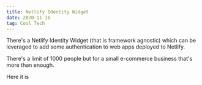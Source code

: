 ```yaml
---
title: Netlify Identity Widget
date: 2020-11-16
tag: Cool Tech
---
```


There's a Netlify Identity Widget (that is framework agnostic) which can be leveraged
to add some authentication to web apps deployed to Netlify.

There's a limit of 1000 people but for a small e-commerce business that's more than enough.

<TextLink href="https://github.com/netlify/netlify-identity-widget">
  Here it is
</TextLink>
